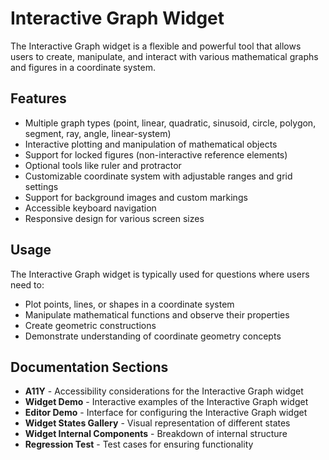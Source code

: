 
<Meta title="Perseus/Widgets/Interactive Graph/Overview" />

# Interactive Graph Widget

The Interactive Graph widget is a flexible and powerful tool that allows users to create, manipulate, and interact with various mathematical graphs and figures in a coordinate system.

## Features

- Multiple graph types (point, linear, quadratic, sinusoid, circle, polygon, segment, ray, angle, linear-system)
- Interactive plotting and manipulation of mathematical objects
- Support for locked figures (non-interactive reference elements)
- Optional tools like ruler and protractor
- Customizable coordinate system with adjustable ranges and grid settings
- Support for background images and custom markings
- Accessible keyboard navigation
- Responsive design for various screen sizes

## Usage

The Interactive Graph widget is typically used for questions where users need to:

- Plot points, lines, or shapes in a coordinate system
- Manipulate mathematical functions and observe their properties
- Create geometric constructions
- Demonstrate understanding of coordinate geometry concepts

## Documentation Sections

- **A11Y** - Accessibility considerations for the Interactive Graph widget
- **Widget Demo** - Interactive examples of the Interactive Graph widget
- **Editor Demo** - Interface for configuring the Interactive Graph widget
- **Widget States Gallery** - Visual representation of different states
- **Widget Internal Components** - Breakdown of internal structure
- **Regression Test** - Test cases for ensuring functionality
